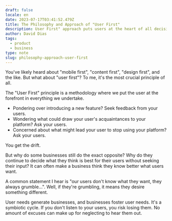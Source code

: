 ```yaml
---
draft: false
locale: en
date: 2023-07-17T03:41:52.479Z
title: The Philosophy and Approach of "User First"
description: User First" approach puts users at the heart of all decisions. Engage with them to understand needs, ensuring your business remains relevant and loved.
author: David Dias
tags:
  - product
  - business
type: note
slug: philosophy-approach-user-first
---
```


You've likely heard about "mobile first", "content first", "design first", and the like. But what about "user first"? To me, it's the most crucial principle of all.

The "User First" principle is a methodology where we put the user at the forefront in everything we undertake.

- Pondering over introducing a new feature? Seek feedback from your users.
- Wondering what could draw your user's acquaintances to your platform? Ask your users.
- Concerned about what might lead your user to stop using your platform? Ask your users.

You get the drift.

But why do some businesses still do the exact opposite? Why do they continue to decide what they think is best for their users without seeking their input? It can often make a business think they know better what users want.

A common statement I hear is "our users don't know what they want, they always grumble...". Well, if they're grumbling, it means they desire something different.

User needs generate businesses, and businesses foster user needs. It's a symbiotic cycle. If you don't listen to your users, you risk losing them. No amount of excuses can make up for neglecting to hear them out.
